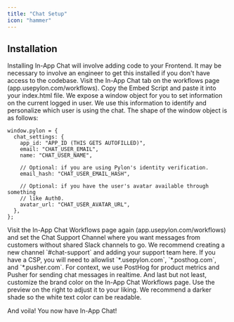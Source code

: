 ```yaml
---
title: "Chat Setup"
icon: "hammer"
---
```


## Installation

<Note>
  Installing In-App Chat will involve adding code to your Frontend. It may be
  necessary to involve an engineer to get this installed if you don't have
  access to the codebase.
</Note>

<Steps>
  <Step title="Getting Started">
Visit the In-App Chat tab on the workflows page (app.usepylon.com/workflows). Copy the Embed Script and paste it into your index.html file.
  </Step>
  <Step title="Setting the Window Object">
We expose a window object for you to set information on the current logged in user. We use this information to identify and personalize which user is using the chat. The shape of the window object is as follows:

```
window.pylon = {
  chat_settings: {
    app_id: "APP_ID (THIS GETS AUTOFILLED)",
    email: "CHAT_USER_EMAIL",
    name: "CHAT_USER_NAME",

    // Optional: if you are using Pylon's identity verification.
    email_hash: "CHAT_USER_EMAIL_HASH",

    // Optional: if you have the user's avatar available through something
    // like Auth0.
    avatar_url: "CHAT_USER_AVATAR_URL",
  },
};
```

  </Step>

<Step title="Configure Channels">
  Visit the In-App Chat Workflows page again (app.usepylon.com/workflows) and
  set the Chat Support Channel where you want messages from customers without
  shared Slack channels to go. We recommend creating a new channel
  `#chat-support` and adding your support team here.
</Step>

<Step title="CSP">
  If you have a CSP, you will need to allowlist `*.usepylon.com`,
  `*.posthog.com`, and `*.pusher.com`. For context, we use PostHog for product
  metrics and Pusher for sending chat messages in realtime.
</Step>

<Step title="Customization">
  And last but not least, customize the brand color on the In-App Chat Workflows
  page. Use the preview on the right to adjust it to your liking. We recommend a
  darker shade so the white text color can be readable.
</Step>
</Steps>

And voila! You now have In-App Chat!
